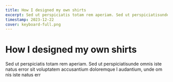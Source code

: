 ```yaml
---
title: How I designed my own shirts
excerpt: Sed ut perspiciatis totam rem aperiam. Sed ut perspiciatisunde omnis iste natus error sit voluptatem accusantium doloremque l audantium, unde om nis iste natus err
timestamp: 2023-12-22
cover: keyboard-full.png
---
```


# How I designed my own shirts

Sed ut perspiciatis totam rem aperiam. Sed ut perspiciatisunde omnis iste natus error sit voluptatem accusantium doloremque l audantium, unde om nis iste natus err
